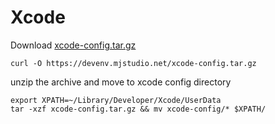 # Xcode

Download [xcode-config.tar.gz](/xcode-config.tar.gz)

```shell
curl -O https://devenv.mjstudio.net/xcode-config.tar.gz
```

unzip the archive and move to xcode config directory

```shell
export XPATH=~/Library/Developer/Xcode/UserData
tar -xzf xcode-config.tar.gz && mv xcode-config/* $XPATH/
```
